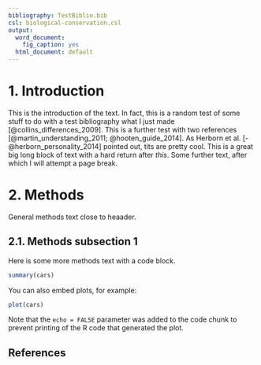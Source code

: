 ```yaml
---
bibliography: TestBiblio.bib
csl: biological-conservation.csl
output:
  word_document:
    fig_caption: yes
  html_document: default
---
```


# 1. Introduction

This is the introduction of the text. In fact, this is a random test of some stuff to do with a test bibliography what I just made [@collins_differences_2009]. This is a further test with two references [@martin_understanding_2011; @hooten_guide_2014]. As Herborn et al. [-@herborn_personality_2014] pointed out, tits are pretty cool.
This is a great big long block of text with a hard return after *this*.
Some further text, after which I will attempt a page break.



# 2. Methods
General methods text close to heaader.

## 2.1. Methods subsection 1

Here is some more methods text with a code block.

```r
summary(cars)
```

You can also embed plots, for example:

```r
plot(cars)
```

Note that the `echo = FALSE` parameter was added to the code chunk to prevent printing of the R code that generated the plot.

## References {-}
